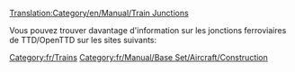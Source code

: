 [[Translation:Category/en/Manual/Train Junctions]]


Vous pouvez trouver davantage d'information sur les jonctions ferroviaires de TTD/OpenTTD sur les sites suivants:
{{fr/Liens/Jonctions ferroviaires}}

[[Category:fr/Trains]]
[[Category:fr/Manual/Base Set/Aircraft/Construction]]